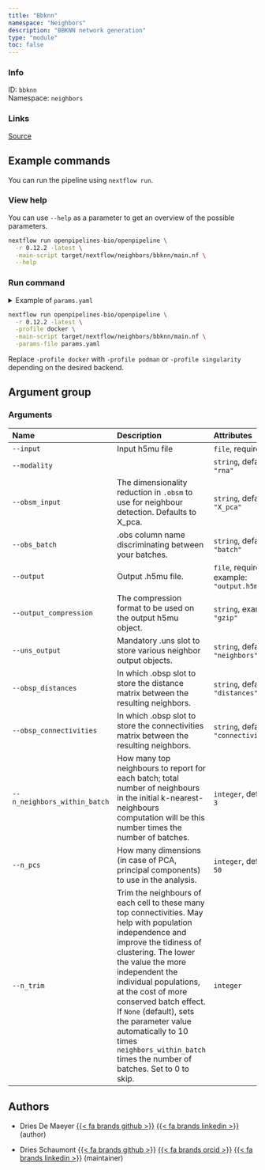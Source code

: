 ```yaml
---
title: "Bbknn"
namespace: "Neighbors"
description: "BBKNN network generation"
type: "module"
toc: false
---
```


::: {.column-margin}

### Info

ID: `bbknn`  
Namespace: `neighbors`

### Links
[Source](https://github.com/openpipelines-bio/openpipeline/blob/0.12.2/./src/neighbors/bbknn){.btn-action .btn-sm .btn-info .btn role="button"}

:::



## Example commands

You can run the pipeline using `nextflow run`.

### View help

You can use `--help` as a parameter to get an overview of the possible parameters.

```bash
nextflow run openpipelines-bio/openpipeline \
  -r 0.12.2 -latest \
  -main-script target/nextflow/neighbors/bbknn/main.nf \
  --help
```

### Run command

<details>
<summary>Example of `params.yaml`</summary>
```yaml
# Arguments
input: # please fill in - example: "path/to/file"
modality: "rna"
obsm_input: "X_pca"
obs_batch: "batch"
# output: "$id.$key.output.h5mu"
# output_compression: "gzip"
uns_output: "neighbors"
obsp_distances: "distances"
obsp_connectivities: "connectivities"
n_neighbors_within_batch: 3
n_pcs: 50
# n_trim: 123

# Nextflow input-output arguments
publish_dir: # please fill in - example: "output/"
# param_list: "my_params.yaml"
```
</details>

```bash
nextflow run openpipelines-bio/openpipeline \
  -r 0.12.2 -latest \
  -profile docker \
  -main-script target/nextflow/neighbors/bbknn/main.nf \
  -params-file params.yaml
```

:::{.callout-note}
Replace `-profile docker` with `-profile podman` or `-profile singularity` depending on the desired backend.
:::

## Argument group

### Arguments

|Name                         |Description                                                                                                                                                                                                                                                                                                                                                                                                       |Attributes                                 |
|:----------------------------|:-----------------------------------------------------------------------------------------------------------------------------------------------------------------------------------------------------------------------------------------------------------------------------------------------------------------------------------------------------------------------------------------------------------------|:------------------------------------------|
|`--input`                    |Input h5mu file                                                                                                                                                                                                                                                                                                                                                                                                   |`file`, required                           |
|`--modality`                 |                                                                                                                                                                                                                                                                                                                                                                                                                  |`string`, default: `"rna"`                 |
|`--obsm_input`               |The dimensionality reduction in `.obsm` to use for neighbour detection. Defaults to X_pca.                                                                                                                                                                                                                                                                                                                        |`string`, default: `"X_pca"`               |
|`--obs_batch`                |.obs column name discriminating between your batches.                                                                                                                                                                                                                                                                                                                                                             |`string`, default: `"batch"`               |
|`--output`                   |Output .h5mu file.                                                                                                                                                                                                                                                                                                                                                                                                |`file`, required, example: `"output.h5mu"` |
|`--output_compression`       |The compression format to be used on the output h5mu object.                                                                                                                                                                                                                                                                                                                                                      |`string`, example: `"gzip"`                |
|`--uns_output`               |Mandatory .uns slot to store various neighbor output objects.                                                                                                                                                                                                                                                                                                                                                     |`string`, default: `"neighbors"`           |
|`--obsp_distances`           |In which .obsp slot to store the distance matrix between the resulting neighbors.                                                                                                                                                                                                                                                                                                                                 |`string`, default: `"distances"`           |
|`--obsp_connectivities`      |In which .obsp slot to store the connectivities matrix between the resulting neighbors.                                                                                                                                                                                                                                                                                                                           |`string`, default: `"connectivities"`      |
|`--n_neighbors_within_batch` |How many top neighbours to report for each batch; total number of neighbours in the initial k-nearest-neighbours computation will be this number times the number of batches.                                                                                                                                                                                                                                     |`integer`, default: `3`                    |
|`--n_pcs`                    |How many dimensions (in case of PCA, principal components) to use in the analysis.                                                                                                                                                                                                                                                                                                                                |`integer`, default: `50`                   |
|`--n_trim`                   |Trim the neighbours of each cell to these many top connectivities. May help with population independence and improve the tidiness of clustering. The lower the value the more independent the individual populations, at the cost of more conserved batch effect. If `None` (default), sets the parameter value automatically to 10 times `neighbors_within_batch` times the number of batches. Set to 0 to skip. |`integer`                                  |

## Authors


  * Dries De Maeyer [{{< fa brands github >}}](https://github.com/ddemaeyer) [{{< fa brands linkedin >}}](https://linkedin.com/in/dries-de-maeyer-b46a814) (author)

  * Dries Schaumont [{{< fa brands github >}}](https://github.com/DriesSchaumont) [{{< fa brands orcid >}}](https://orcid.org/0000-0002-4389-0440) [{{< fa brands linkedin >}}](https://linkedin.com/in/dries-schaumont) (maintainer)

